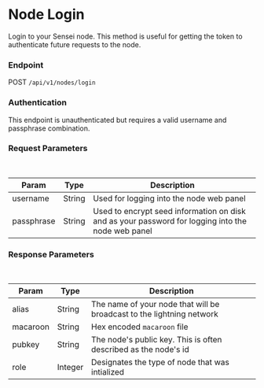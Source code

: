 
# Node Login

Login to your Sensei node.  This method is useful for getting the token to authenticate future requests to the node.

### Endpoint

POST `/api/v1/nodes/login`

### Authentication

This endpoint is unauthenticated but requires a valid username and passphrase combination.

### Request Parameters

<br/>

| Param | Type | Description |
| ----- | ---- | ----------- |
| username | String | Used for logging into the node web panel |
| passphrase | String | Used to encrypt seed information on disk and as your password for logging into the node web panel |

### Response Parameters

<br />

| Param | Type | Description |
| ----- | ---- | ----------- |
| alias | String | The name of your node that will be broadcast to the lightning network |
| macaroon | String | Hex encoded `macaroon` file |
| pubkey | String | The node's public key. This is often described as the node's id |
| role | Integer | Designates the type of node that was intialized |


